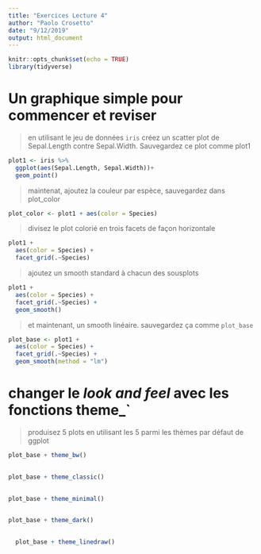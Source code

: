 ```yaml
---
title: "Exercices Lecture 4"
author: "Paolo Crosetto"
date: "9/12/2019"
output: html_document
---
```


```r
knitr::opts_chunk$set(echo = TRUE)
library(tidyverse)

```


# Un graphique simple pour commencer et reviser

> en utilisant le jeu de données `iris` créez un scatter plot de Sepal.Length contre Sepal.Width. Sauvegardez ce plot comme plot1

```r
plot1 <- iris %>% 
  ggplot(aes(Sepal.Length, Sepal.Width))+
  geom_point()
```

> maintenat, ajoutez la couleur par espèce, sauvegardez dans plot_color

```r
plot_color <- plot1 + aes(color = Species)
```

> divisez le plot colorié en trois facets de façon horizontale

```r
plot1 + 
  aes(color = Species) + 
  facet_grid(.~Species)
```

> ajoutez un smooth standard à chacun des sousplots

```r
plot1 + 
  aes(color = Species) + 
  facet_grid(.~Species) +
  geom_smooth()
```

> et maintenant, un smooth linéaire. sauvegardez ça comme `plot_base`

```r
plot_base <- plot1 + 
  aes(color = Species) + 
  facet_grid(.~Species) +
  geom_smooth(method = "lm")
```




# changer le *look and feel* avec les fonctions theme_`


> produisez 5 plots en utilisant les 5 parmi les thèmes par défaut de ggplot


```r
plot_base + theme_bw()
  
```


```r
plot_base + theme_classic()
  
```

```r

plot_base + theme_minimal()
  
```

```r
plot_base + theme_dark()
  
```

```r

  plot_base + theme_linedraw()
```








